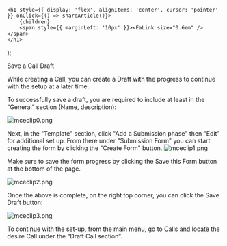 

    <h1 style={{ display: 'flex', alignItems: 'center', cursor: 'pointer' }} onClick={() => shareArticle()}>
        {children} 
        <span style={{ marginLeft: '10px' }}><FaLink size="0.6em" /></span>
    </h1>
);

<ToastContainer />

<ClickableTitle>Save a Call Draft</ClickableTitle>




While creating a Call, you can create a Draft with the progress to continue with the setup at a later time.


To successfully save a draft, you are required to include at least in the “General” section (Name, description):


![mceclip0.png](../../../resources/article-images/7631449255187-Save-a-Call-Draft_1.png)


Next, in the "Template" section, click "Add a Submission phase" then "Edit" for additional set up. From there under "Submission Form" you can start creating the form by clicking the "Create Form" button. ![mceclip1.png](../../../resources/article-images/7631449255187-Save-a-Call-Draft_2.png)


Make sure to save the form progress by clicking the Save this Form button at the bottom of the page. 


![mceclip2.png](../../../resources/article-images/7631449255187-Save-a-Call-Draft_3.png)


Once the above is complete, on the right top corner, you can click the Save Draft button: 


![mceclip3.png](../../../resources/article-images/7631449255187-Save-a-Call-Draft_4.png)


To continue with the set-up, from the main menu, go to Calls and locate the desire Call under the “Draft Call section”. 


 


 



